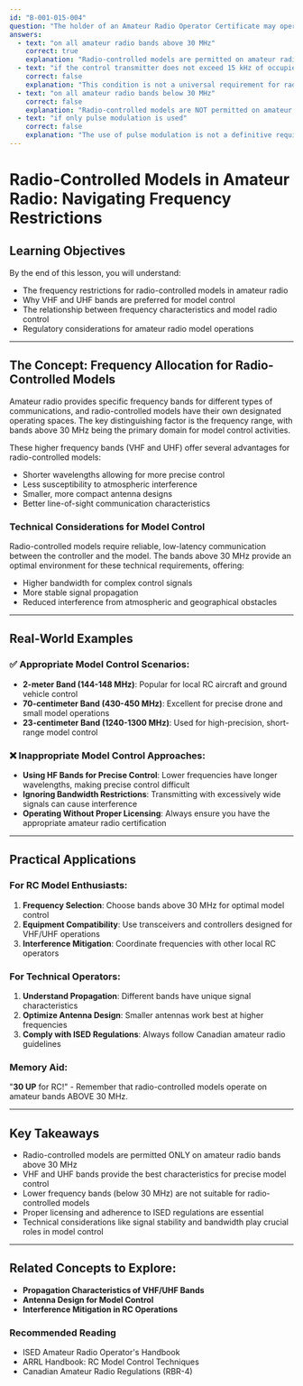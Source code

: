 ```yaml
---
id: "B-001-015-004"
question: "The holder of an Amateur Radio Operator Certificate may operate radio-controlled models:"
answers:
  - text: "on all amateur radio bands above 30 MHz"
    correct: true
    explanation: "Radio-controlled models are permitted on amateur radio bands above 30 MHz, which primarily include the VHF and UHF bands. These higher frequency bands are ideal for radio control applications because they offer shorter wavelengths, more precise control, and less interference compared to lower frequency bands. The technical characteristics of these bands make them well-suited for precise remote control of models like aircraft, boats, and ground vehicles."
  - text: "if the control transmitter does not exceed 15 kHz of occupied bandwidth"
    correct: false
    explanation: "This condition is not a universal requirement for radio-controlled models. While bandwidth is an important consideration in radio communications, the specific 15 kHz limitation is not a standard rule for amateur radio model control. Bandwidth requirements can vary depending on the specific mode of transmission and the frequency band being used."
  - text: "on all amateur radio bands below 30 MHz"
    correct: false
    explanation: "Radio-controlled models are NOT permitted on amateur radio bands below 30 MHz. These lower frequency bands, which include HF (High Frequency) bands, are typically reserved for longer-distance communication and are not suitable for the short-range, precise control required by radio-controlled models."
  - text: "if only pulse modulation is used"
    correct: false
    explanation: "The use of pulse modulation is not a definitive requirement or limitation for radio-controlled models. Amateur radio operators can use various modulation techniques for model control, including pulse, AM, FM, and digital modes, depending on the specific application and band characteristics."
---
```


# Radio-Controlled Models in Amateur Radio: Navigating Frequency Restrictions

## Learning Objectives
By the end of this lesson, you will understand:
- The frequency restrictions for radio-controlled models in amateur radio
- Why VHF and UHF bands are preferred for model control
- The relationship between frequency characteristics and model radio control
- Regulatory considerations for amateur radio model operations

---

## The Concept: Frequency Allocation for Radio-Controlled Models

Amateur radio provides specific frequency bands for different types of communications, and radio-controlled models have their own designated operating spaces. The key distinguishing factor is the frequency range, with bands above 30 MHz being the primary domain for model control activities.

These higher frequency bands (VHF and UHF) offer several advantages for radio-controlled models:
- Shorter wavelengths allowing for more precise control
- Less susceptibility to atmospheric interference
- Smaller, more compact antenna designs
- Better line-of-sight communication characteristics

### Technical Considerations for Model Control

Radio-controlled models require reliable, low-latency communication between the controller and the model. The bands above 30 MHz provide an optimal environment for these technical requirements, offering:
- Higher bandwidth for complex control signals
- More stable signal propagation
- Reduced interference from atmospheric and geographical obstacles

---

## Real-World Examples

### ✅ Appropriate Model Control Scenarios:
- **2-meter Band (144-148 MHz)**: Popular for local RC aircraft and ground vehicle control
- **70-centimeter Band (430-450 MHz)**: Excellent for precise drone and small model operations
- **23-centimeter Band (1240-1300 MHz)**: Used for high-precision, short-range model control

### ❌ Inappropriate Model Control Approaches:
- **Using HF Bands for Precise Control**: Lower frequencies have longer wavelengths, making precise control difficult
- **Ignoring Bandwidth Restrictions**: Transmitting with excessively wide signals can cause interference
- **Operating Without Proper Licensing**: Always ensure you have the appropriate amateur radio certification

---

## Practical Applications

### For RC Model Enthusiasts:
1. **Frequency Selection**: Choose bands above 30 MHz for optimal model control
2. **Equipment Compatibility**: Use transceivers and controllers designed for VHF/UHF operations
3. **Interference Mitigation**: Coordinate frequencies with other local RC operators

### For Technical Operators:
1. **Understand Propagation**: Different bands have unique signal characteristics
2. **Optimize Antenna Design**: Smaller antennas work best at higher frequencies
3. **Comply with ISED Regulations**: Always follow Canadian amateur radio guidelines

### Memory Aid:
"**30 UP** for RC!" - Remember that radio-controlled models operate on amateur bands ABOVE 30 MHz.

---

## Key Takeaways

- Radio-controlled models are permitted ONLY on amateur radio bands above 30 MHz
- VHF and UHF bands provide the best characteristics for precise model control
- Lower frequency bands (below 30 MHz) are not suitable for radio-controlled models
- Proper licensing and adherence to ISED regulations are essential
- Technical considerations like signal stability and bandwidth play crucial roles in model control

---

## Related Concepts to Explore:
- **Propagation Characteristics of VHF/UHF Bands**
- **Antenna Design for Model Control**
- **Interference Mitigation in RC Operations**

### Recommended Reading

- ISED Amateur Radio Operator's Handbook
- ARRL Handbook: RC Model Control Techniques
- Canadian Amateur Radio Regulations (RBR-4)
